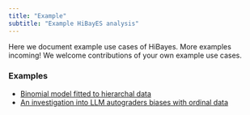 ```yaml
---
title: "Example"
subtitle: "Example HiBayES analysis"
---
```


Here we document example use cases of HiBayes. More examples incoming! We welcome contributions of your own example use cases.

### Examples
- [Binomial model fitted to hierarchal data](hibayes-usecases.qmd)
- [An investigation into LLM autograders biases with ordinal data](skewed-score.qmd)
